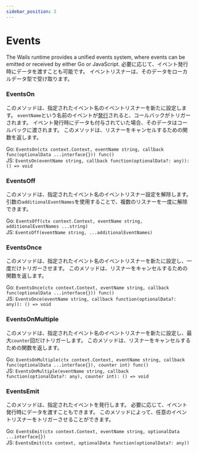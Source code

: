 ```yaml
---
sidebar_position: 2
---
```


# Events

The Wails runtime provides a unified events system, where events can be emitted or received by either Go or JavaScript. 必要に応じて、イベント発行時にデータを渡すことも可能です。 イベントリスナーは、そのデータをローカルデータ型で受け取ります。

### EventsOn

このメソッドは、指定されたイベント名のイベントリスナーを新たに設定します。 `eventName`という名前のイベントが[発行](#EventsEmit)されると、コールバックがトリガーされます。 イベント発行時にデータも付与されていた場合、そのデータはコールバックに渡されます。 このメソッドは、リスナーをキャンセルするための関数を返します。

Go: `EventsOn(ctx context.Context, eventName string, callback func(optionalData ...interface{})) func()`<br/> JS: `EventsOn(eventName string, callback function(optionalData?: any)): () => void`

### EventsOff

このメソッドは、指定されたイベント名のイベントリスナー設定を解除します。引数の`additionalEventNames`を使用することで、複数のリスナーを一度に解除できます。

Go: `EventsOff(ctx context.Context, eventName string, additionalEventNames ...string)`<br/> JS: `EventsOff(eventName string, ...additionalEventNames)`

### EventsOnce

このメソッドは、指定されたイベント名のイベントリスナーを新たに設定し、一度だけトリガーさせます。 このメソッドは、リスナーをキャンセルするための関数を返します。

Go: `EventsOnce(ctx context.Context, eventName string, callback func(optionalData ...interface{})) func()`<br/> JS: `EventsOnce(eventName string, callback function(optionalData?: any)): () => void`

### EventsOnMultiple

このメソッドは、指定されたイベント名のイベントリスナーを新たに設定し、最大`counter`回だけトリガーします。 このメソッドは、リスナーをキャンセルするための関数を返します。

Go: `EventsOnMultiple(ctx context.Context, eventName string, callback func(optionalData ...interface{}), counter int) func()`<br/> JS: `EventsOnMultiple(eventName string, callback function(optionalData?: any), counter int): () => void`

### EventsEmit

このメソッドは、指定されたイベントを発行します。 必要に応じて、イベント発行時にデータを渡すこともできます。 このメソッドによって、任意のイベントリスナーをトリガーさせることができます。

Go: `EventsEmit(ctx context.Context, eventName string, optionalData ...interface{})`<br/> JS: `EventsEmit(ctx context, optionalData function(optionalData?: any))`
